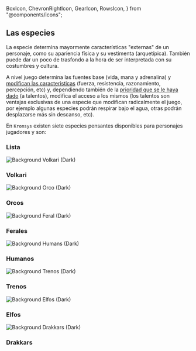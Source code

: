   BoxIcon,
  ChevronRightIcon,
  GearIcon,
  RowsIcon,
} from "@components/icons";


## Las especies

La especie determina mayormente características "externas" de un personaje,
como su apariencia física y su vestimenta (arquetípica). También puede dar
un poco de trasfondo a la hora de ser interpretada con su costumbres y cultura.

A nivel juego determina las fuentes base (vida, mana y adrenalina) y [modifican
las caracteristicas](/docs/character-creation/creation-tables/TC2)
(fuerza, resistencia, razonamiento, percepción, etc) y, dependiendo también de
la [prioridad que se le haya dado](/docs/character-creation/02) (a talentos),
modifica el acceso a los mismos (los talentos son ventajas exclusivas de una
especie que modifican radicalmente el juego, por ejemplo algunas especies
podrán respirar bajo el agua, otras podrán desplazarse más sin descanso, etc).

En `Kromsys` existen siete especies pensantes disponibles para personajes
jugadores y son:

### Lista

<Features className="species-list">
  <Feature
    className="species-card"
    index={0}
    id="volkari-card"
    href="/docs/list-species/volkari"
  >
    <Image src={purpleImg} alt="Background Volkari (Dark)" loading="eager" />
    <h3>Volkari</h3>
  </Feature>
  <Feature
    className="species-card"
    index={1}
    id="orc-card"
    href="/docs/list-species/orc"
  >
    <Image src={redImg} alt="Background Orco (Dark)" loading="eager" />
    <h3>Orcos</h3>
  </Feature>
  <Feature
    className="species-card"
    index={2}
    id="feral-card"
    href="/docs/list-species/feral"
  >
    <Image src={yellowImg} alt="Background Feral (Dark)" loading="eager" />
    <h3>Ferales</h3>
  </Feature>
  <Feature
    className="species-card"
    index={3}
    id="human-card"
    href="/docs/list-species/human"
  >
    <Image src={grayImg} alt="Background Humans (Dark)" loading="eager" />
    <h3>Humanos</h3>
  </Feature>
  <Feature
    className="species-card"
    index={4}
    id="treno-card"
    href="/docs/list-species/treno"
  >
    <Image src={blueImg} alt="Background Trenos (Dark)" loading="eager" />
    <h3>Trenos</h3>
  </Feature>
  <Feature
    className="species-card"
    index={5}
    id="elf-card"
    href="/docs/list-species/elf"
  >
    <Image src={greenImg} alt="Background Elfos (Dark)" loading="eager" />
    <h3>Elfos</h3>
  </Feature>
  <Feature
    className="species-card"
    index={6}
    extralarge
    id="drakkars-card"
    href="/docs/list-species/drakkars"
  >
    <Image src={orangeImg} alt="Background Drakkars (Dark)" loading="eager" />
    <h3>Drakkars</h3>
  </Feature>
</Features>

<style jsx>{`
  :global(.species-list) {
    margin-top: 1rem;
  }
  :global(.species-card) {
    color: #fff;
    text-shadow: 0 0 1rem rgba(0, 0, 0, 0.1);
    min-height: 8rem;
  }
  :global(.species-card h3) {
    color: #fff;
    text-shadow: 0 0 1rem rgba(0, 0, 0, 1);
  }
  :global(.species-card img) {
    object-fit: cover;
    object-position: left;
    position: absolute;
    left: 0;
    right: 0;
    top: 0;
    bottom: 0;
    height: 100%;
    z-index: 0;
    user-select: none;
    pointer-events: none;
  }
`}</style>
